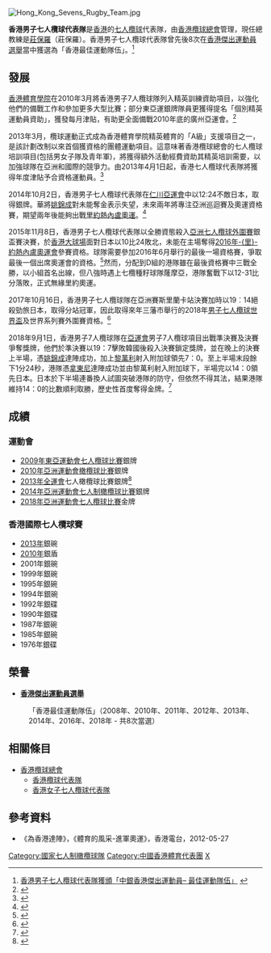 [[File:Hong_Kong_Sevens_Rugby_Team.jpg|thumb]]
{{MedalTableTop
|width = 300px}}
{{MedalCountry |{{HKG}}}}
{{MedalSport | 男子[[七人制橄欖球|七人制橄欖球]]}}
{{MedalCompetition|[[中華人民共和國全國運動會|中華人民共和國全國運動會]]}}
{{MedalSilver | [[中華人民共和國第十二屆運動會|2013 瀋陽]] | 男子七人欖球}}
{{MedalCompetition | [[亞洲運動會|亞洲運動會]]}}
{{MedalSilver | [[2014年亞洲運動會|2014 仁川]] | 男子七人欖球}}
{{MedalGold | [[2018年亞洲運動會|2018 雅加達]] | 男子七人欖球}}
{{MedalBottom}}
{{about|香港男子七人欖球代表隊|男子十五人欖球|香港欖球代表隊}}

'''香港男子七人欖球代表隊'''是[[香港|香港]]的[[七人欖球|七人欖球]]代表隊，由[[香港欖球總會|香港欖球總會]]管理，現任總教練是[[莊保羅|莊保羅]]（莊保羅）。香港男子七人欖球代表隊曾先後8次在[[香港傑出運動員選舉|香港傑出運動員選舉]]當中獲選為「香港最佳運動隊伍」。<ref>[http://www.hkrugby.com/node/1465 香港男子七人欖球代表隊獲頒「中銀香港傑出運動員– 最佳運動隊伍」] {{webarchive|url=https://web.archive.org/web/20110820225205/http://www.hkrugby.com/node/1465 |date=2011-08-20 }}</ref>

==發展==
[[香港體育學院|香港體育學院]]在2010年3月將香港男子7人欖球隊列入精英訓練資助項目，以強化他們的備戰工作和參加更多大型比賽；部分東亞運銀牌隊員更獲得提名「個別精英運動員資助」，獲發每月津貼，有助更全面備戰2010年底的廣州亞運會。<ref>{{cite web|url=http://paper.wenweipo.com/2010/03/02/SP1003020018.htm|title=男子7人欖球列體院精英項目|publisher=文匯報|date=2010年3月2日|access-date=2013年8月1日|archive-url=https://web.archive.org/web/20150627003853/http://paper.wenweipo.com/2010/03/02/SP1003020018.htm|archive-date=2015年6月27日|dead-url=yes}}</ref>

2013年3月，欖球運動正式成為香港體育學院精英體育的「A級」支援項目之一，是該計劃改制以來首個獲資格的團體運動項目。這意味著香港欖球總會的七人欖球培訓項目(包括男女子隊及青年軍)，將獲得額外活動經費資助其精英培訓需要，以加強球隊在亞洲和國際的競爭力。由2013年4月1日起，香港七人欖球代表隊將獲得年度津貼予合資格運動員。<ref>{{cite web|url=http://www.info.gov.hk/gia/general/201304/23/P201304230549.htm|title=七人欖球加入精英體育項目的行列|publisher=香港欖球總會|date=2013年4月23日}}</ref>

2014年10月2日，香港男子七人欖球代表隊在[[仁川亞運會|仁川亞運會]]中以12:24不敵日本，取得銀牌。華將[[姚錦成|姚錦成]]對未能奪金表示失望，未來兩年將專注亞洲巡迴賽及奧運資格賽，期望兩年後能夠出戰[[2016年夏季奧運會|里約熱內盧奧運]]。<ref>{{cite web|url=http://orientaldaily.on.cc/cnt/sport/20141003/index.html|date=2014-10-03|title=港7欖放眼里約奧運|newspaper=''[[東方日報_(香港)|東方日報 (香港)]]''|accessdate=2014-10-03|archive-date=2014-10-06|archive-url=https://web.archive.org/web/20141006181815/http://orientaldaily.on.cc/cnt/sport/20141003/index.html|dead-url=no}}</ref>

2015年11月8日，香港男子七人欖球代表隊以全勝資態殺入[[亞洲七人欖球外圍賽|亞洲七人欖球外圍賽]]銀盃賽決賽，於[[香港大球場|香港大球場]]面對日本以10比24敗北，未能在主場奪得[[2016年夏季奧林匹克運動會|2016年-{里}-約熱內盧奧運會]]參賽資格。球隊需要參加2016年6月舉行的最後一場資格賽，爭取最後一個出席奧運會的資格。<ref>{{cite web|date=2015年11月9日|title=拚盡不敵日本港欖有晒交待|url=http://orientaldaily.on.cc/cnt/sport/20151109/00286_005.html|newspaper=''[[東方日報_(香港)|東方日報 (香港)]]''}}</ref>然而，分配到D組的港隊雖在最後資格賽中三戰全勝，以小組首名出線，但八強時遇上七欖種籽球隊蕯摩亞，港隊奮戰下以12-31比分落敗，正式無緣里約奧運。

2017年10月16日，香港男子七人欖球隊在亞洲賽斯里蘭卡站決賽加時以19︰14絕殺勁旅日本，取得分站冠軍，因此取得來年三藩市舉行的2018年[[世界盃七人制橄欖球賽|男子七人欖球世界盃]]及世界系列賽外圍賽資格。<ref>{{cite web|url=https://news.mingpao.com/pns/dailynews/web_tc/article/20171017/s00015/1508177167451|date=2017年10月17日|title=體壇快訊﹕港欖奪世盃入場券|newspaper=''[[明報|明報]]''}}</ref>

2018年9月1日，香港男子7人欖球隊在[[2018年亞洲運動會|亞運會]]男子7人欖球項目出戰準決賽及決賽爭奪獎牌，他們於準決賽以19：7擊敗韓國後殺入決賽鎖定獎牌，並在晚上的決賽上半場，憑[[姚錦成|姚錦成]]達陣成功，加上[[黎萬利|黎萬利]]射入附加球領先7：0。至上半場末段餘下1分24秒，港隊憑[[拿東尼|拿東尼]]達陣成功並由黎萬利射入附加球下，半場完以14：0領先日本。日本於下半場連番換人試圖突破港隊的防守，但依然不得其法，結果港隊維持14：0的比數順利取勝，歷史性首度奪得金牌。<ref>{{cite news|url=http://www.takungpao.com.hk/life/238149/2018/0902/211479.html|title=港男7欖隊首奪金|date=2018年9月2日|accessdate=2018年9月3日|author=張銳|newspaper=''[[大公報|大公報]]''}}</ref>

==成績==
===運動會===
*[[2009年東亞運動會七人欖球比賽|2009年東亞運動會七人欖球比賽]]銀牌
*[[2010年亞洲運動會橄欖球比賽|2010年亞洲運動會橄欖球比賽]]銀牌
*[[中華人民共和國第十二屆運動會|2013年全運會]]七人橄欖球比賽銀牌<ref>{{cite web|url=http://orientaldaily.on.cc/cnt/sport/20130904/00286_005.html|date=2013年9月4日|title=香港奪男子七欖銀牌|publisher=東方日報}}</ref>
*[[2014年亞洲運動會七人制橄欖球比賽|2014年亞洲運動會七人制橄欖球比賽]]銀牌
*[[2018年亞洲運動會七人欖球比賽|2018年亞洲運動會七人欖球比賽]]金牌

===香港國際七人欖球賽===
*[[2013年香港國際七人欖球賽|2013年]]銀碗
*[[2010年香港國際七人欖球賽|2010年]]銀盾
*2001年銀碗
*1999年銀碗
*1995年銀碗
*1994年銀碗
*1992年銀碟
*1990年銀碟
*1987年銀碗
*1985年銀碗
*1976年銀碟

==榮譽==
*'''[[香港傑出運動員選舉|香港傑出運動員選舉]]'''
:「香港最佳運動隊伍」（2008年、2010年、2011年、2012年、2013年、2014年、2016年、2018年 - 共8次當選）

== 相關條目 ==
* [[香港欖球總會|香港欖球總會]]
** [[香港欖球代表隊|香港欖球代表隊]]
** [[香港女子七人欖球代表隊|香港女子七人欖球代表隊]]

==參考資料==
{{reflist}}
*《為香港達陣》，《體育的風采-進軍奧運》，香港電台，2012-05-27

{{香港體育代表隊伍}}

[[Category:國家七人制橄欖球隊|Category:國家七人制橄欖球隊]]
[[Category:中國香港體育代表團|Category:中國香港體育代表團]]
[[Category:七人制橄欖球|X]]